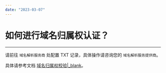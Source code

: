 ```yaml
---
date: "2023-03-07"
---
```

# 如何进行域名归属权认证？	

- - -

请前往 `域名解析服务商` 处配置 TXT 记录，具体操作请咨询您的 `域名解析服务提供商`。 

具体请参考文档 [域名归属权校验\|_blank](https://doc-zh.zego.im/article/16138)。